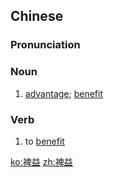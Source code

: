 ==Chinese==
{{zh-forms}}

===Pronunciation===
{{zh-pron
|m=bìyì
|c=bei1 jik1
|cat=n,v
}}

===Noun===
{{zh-noun}}

# [[advantage]]; [[benefit]]

===Verb===
{{zh-verb}}

# to [[benefit]]

[[ko:裨益]]
[[zh:裨益]]